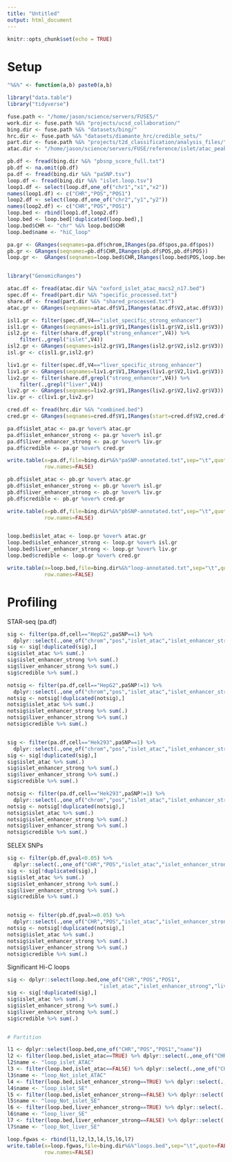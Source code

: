 ```yaml
---
title: "Untitled"
output: html_document
---
```


```r
knitr::opts_chunk$set(echo = TRUE)
```

# Setup 

```r
"%&%" <- function(a,b) paste0(a,b)

library("data.table")
library("tidyverse")

fuse.path <- "/home/jason/science/servers/FUSE5/"
work.dir <- fuse.path %&% "projects/ucsd_collaboration/"
bing.dir <- fuse.path %&% "datasets/bing/"
hrc.dir <- fuse.path %&% "datasets/diamante_hrc/credible_sets/"
part.dir <- fuse.path %&% "projects/t2d_classification/analysis_files/"
atac.dir <- "/home/jason/science/servers/FUSE/reference/islet/atac_peaks/"

```

```r

pb.df <- fread(bing.dir %&% "pbsnp_score_full.txt")
pb.df <- na.omit(pb.df)
pa.df <- fread(bing.dir %&% "paSNP.tsv")
loop.df <- fread(bing.dir %&% "islet.loop.tsv")
loop1.df <- select(loop.df,one_of("chr1","x1","x2"))
names(loop1.df) <- c("CHR","POS","POS1")
loop2.df <- select(loop.df,one_of("chr2","y1","y2"))
names(loop2.df) <- c("CHR","POS","POS1")
loop.bed <- rbind(loop1.df,loop2.df)
loop.bed <- loop.bed[!duplicated(loop.bed),]
loop.bed$CHR <- "chr" %&% loop.bed$CHR
loop.bed$name <- "hiC_loop"

pa.gr <- GRanges(seqnames=pa.df$chrom,IRanges(pa.df$pos,pa.df$pos))
pb.gr <- GRanges(seqnames=pb.df$CHR,IRanges(pb.df$POS,pb.df$POS))
loop.gr <-  GRanges(seqnames=loop.bed$CHR,IRanges(loop.bed$POS,loop.bed$POS1))



```

```r

library("GenomicRanges")

atac.df <- fread(atac.dir %&% "oxford_islet_atac_macs2_n17.bed")
spec.df <- fread(part.dir %&% "specific_processed.txt")
share.df <- fread(part.dir %&% "shared_processed.txt")
atac.gr <- GRanges(seqnames=atac.df$V1,IRanges(atac.df$V2,atac.df$V3))

isl1.gr <- filter(spec.df,V4=="islet_specific_strong_enhancer")
isl1.gr <- GRanges(seqnames=isl1.gr$V1,IRanges(isl1.gr$V2,isl1.gr$V3))
isl2.gr <- filter(share.df,grepl("strong_enhancer",V4)) %>% 
    filter(.,grepl("islet",V4))
isl2.gr <- GRanges(seqnames=isl2.gr$V1,IRanges(isl2.gr$V2,isl2.gr$V3))
isl.gr <- c(isl1.gr,isl2.gr)

liv1.gr <- filter(spec.df,V4=="liver_specific_strong_enhancer")
liv1.gr <- GRanges(seqnames=liv1.gr$V1,IRanges(liv1.gr$V2,liv1.gr$V3))
liv2.gr <- filter(share.df,grepl("strong_enhancer",V4)) %>% 
    filter(.,grepl("liver",V4))
liv2.gr <- GRanges(seqnames=liv2.gr$V1,IRanges(liv2.gr$V2,liv2.gr$V3))
liv.gr <- c(liv1.gr,liv2.gr)

cred.df <- fread(hrc.dir %&% "combined.bed")
cred.gr <- GRanges(seqnames=cred.df$V1,IRanges(start=cred.df$V2,cred.df$V3))
```


```r

pa.df$islet_atac <- pa.gr %over% atac.gr
pa.df$islet_enhancer_strong <- pa.gr %over% isl.gr
pa.df$liver_enhancer_strong <- pa.gr %over% liv.gr
pa.df$credible <- pa.gr %over% cred.gr

write.table(x=pa.df,file=bing.dir%&%"paSNP-annotated.txt",sep="\t",quote=FALSE,
            row.names=FALSE)

pb.df$islet_atac <- pb.gr %over% atac.gr
pb.df$islet_enhancer_strong <- pb.gr %over% isl.gr
pb.df$liver_enhancer_strong <- pb.gr %over% liv.gr
pb.df$credible <- pb.gr %over% cred.gr

write.table(x=pb.df,file=bing.dir%&%"pbSNP-annotated.txt",sep="\t",quote=FALSE,
            row.names=FALSE)


loop.bed$islet_atac <- loop.gr %over% atac.gr
loop.bed$islet_enhancer_strong <- loop.gr %over% isl.gr
loop.bed$liver_enhancer_strong <- loop.gr %over% liv.gr
loop.bed$credible <- loop.gr %over% cred.gr

write.table(x=loop.bed,file=bing.dir%&%"loop-annotated.txt",sep="\t",quote=FALSE,
            row.names=FALSE)

```

# Profiling 

STAR-seq (pa.df)
```r

sig <- filter(pa.df,cell=="HepG2",paSNP==1) %>%  
  dplyr::select(.,one_of("chrom","pos","islet_atac","islet_enhancer_strong","liver_enhancer_strong","credible"))
sig <- sig[!duplicated(sig),]
sig$islet_atac %>% sum(.)
sig$islet_enhancer_strong %>% sum(.)
sig$liver_enhancer_strong %>% sum(.)
sig$credible %>% sum(.)

notsig <- filter(pa.df,cell=="HepG2",paSNP!=1) %>%  
  dplyr::select(.,one_of("chrom","pos","islet_atac","islet_enhancer_strong","liver_enhancer_strong","credible"))
notsig <- notsig[!duplicated(notsig),]
notsig$islet_atac %>% sum(.)
notsig$islet_enhancer_strong %>% sum(.)
notsig$liver_enhancer_strong %>% sum(.)
notsig$credible %>% sum(.)


sig <- filter(pa.df,cell=="Hek293",paSNP==1) %>%  
  dplyr::select(.,one_of("chrom","pos","islet_atac","islet_enhancer_strong","liver_enhancer_strong","credible"))
sig <- sig[!duplicated(sig),]
sig$islet_atac %>% sum(.)
sig$islet_enhancer_strong %>% sum(.)
sig$liver_enhancer_strong %>% sum(.)
sig$credible %>% sum(.)

notsig <- filter(pa.df,cell=="Hek293",paSNP!=1) %>%  
  dplyr::select(.,one_of("chrom","pos","islet_atac","islet_enhancer_strong","liver_enhancer_strong","credible"))
notsig <- notsig[!duplicated(notsig),]
notsig$islet_atac %>% sum(.)
notsig$islet_enhancer_strong %>% sum(.)
notsig$liver_enhancer_strong %>% sum(.)
notsig$credible %>% sum(.)

```


SELEX SNPs

```r

sig <- filter(pb.df,pval<0.05) %>%  
  dplyr::select(.,one_of("CHR","POS","islet_atac","islet_enhancer_strong","liver_enhancer_strong","credible"))
sig <- sig[!duplicated(sig),]
sig$islet_atac %>% sum(.)
sig$islet_enhancer_strong %>% sum(.)
sig$liver_enhancer_strong %>% sum(.)
sig$credible %>% sum(.)


notsig <- filter(pb.df,pval>=0.05) %>%  
  dplyr::select(.,one_of("CHR","POS","islet_atac","islet_enhancer_strong","liver_enhancer_strong","credible"))
notsig <- notsig[!duplicated(notsig),]
notsig$islet_atac %>% sum(.)
notsig$islet_enhancer_strong %>% sum(.)
notsig$liver_enhancer_strong %>% sum(.)
notsig$credible %>% sum(.)

```

Significant Hi-C loops 

```r

sig <- dplyr::select(loop.bed,one_of("CHR","POS","POS1",
                              "islet_atac","islet_enhancer_strong","liver_enhancer_strong","credible"))
sig <- sig[!duplicated(sig),]
sig$islet_atac %>% sum(.)
sig$islet_enhancer_strong %>% sum(.)
sig$liver_enhancer_strong %>% sum(.)
sig$credible %>% sum(.)


# Partition 

l1 <- dplyr::select(loop.bed,one_of("CHR","POS","POS1","name"))
l2 <- filter(loop.bed,islet_atac==TRUE) %>% dplyr::select(.,one_of("CHR","POS","POS1","name"))
l2$name <- "loop_islet_ATAC"
l3 <- filter(loop.bed,islet_atac==FALSE) %>% dplyr::select(.,one_of("CHR","POS","POS1","name"))
l3$name <- "loop_Not_islet_ATAC"
l4 <- filter(loop.bed,islet_enhancer_strong==TRUE) %>% dplyr::select(.,one_of("CHR","POS","POS1","name"))
l4$name <- "loop_islet_SE"
l5 <- filter(loop.bed,islet_enhancer_strong==FALSE) %>% dplyr::select(.,one_of("CHR","POS","POS1","name"))
l5$name <- "loop_Not_islet_SE"
l6 <- filter(loop.bed,liver_enhancer_strong==TRUE) %>% dplyr::select(.,one_of("CHR","POS","POS1","name"))
l6$name <- "loop_liver_SE"
l7 <- filter(loop.bed,liver_enhancer_strong==FALSE) %>% dplyr::select(.,one_of("CHR","POS","POS1","name"))
l7$name <- "loop_Not_liver_SE"

loop.fgwas <- rbind(l1,l2,l3,l4,l5,l6,l7)
write.table(x=loop.fgwas,file=bing.dir%&%"loops.bed",sep="\t",quote=FALSE,
            row.names=FALSE)


```